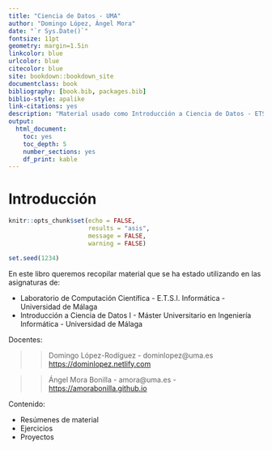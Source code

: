 ```yaml
--- 
title: "Ciencia de Datos - UMA"
author: "Domingo López, Ángel Mora"
date: "`r Sys.Date()`"
fontsize: 11pt
geometry: margin=1.5in
linkcolor: blue
urlcolor: blue
citecolor: blue
site: bookdown::bookdown_site
documentclass: book
bibliography: [book.bib, packages.bib]
biblio-style: apalike
link-citations: yes
description: "Material usado como Introducción a Ciencia de Datos - ETSI Informática"
output: 
  html_document: 
    toc: yes
    toc_depth: 5
    number_sections: yes
    df_print: kable
---
```



# Introducción

```r
knitr::opts_chunk$set(echo = FALSE,
                      results = "asis",
                      message = FALSE,
                      warning = FALSE)

set.seed(1234)
``` 

En este libro queremos  recopilar  material que se ha estado utilizando en las asignaturas de: 

- Laboratorio de Computación Científica - E.T.S.I. Informática - Universidad de Málaga
- Introducción a Ciencia de Datos I - Máster Universitario en Ingeniería Informática - Universidad de Málaga

Docentes: 

>> Domingo López-Rodíguez - dominlopez@uma.es [https://dominlopez.netlify.com](https://dominlopez.netlify.com)

>> Ángel Mora Bonilla - amora@uma.es  - [https://amorabonilla.github.io](https://amorabonilla.github.io)



Contenido: 

- Resúmenes de material
- Ejercicios
- Proyectos 
 